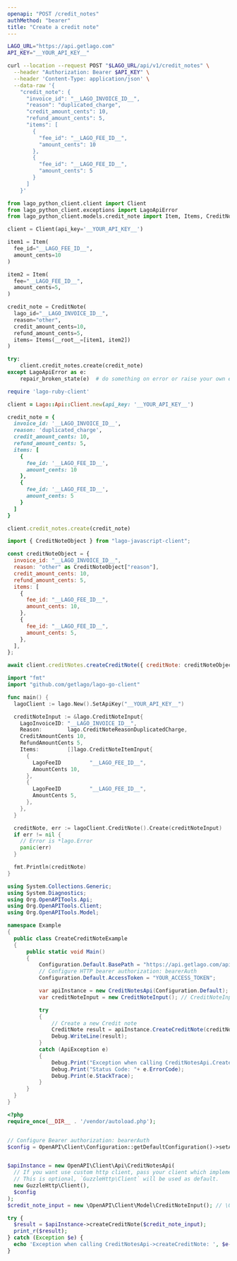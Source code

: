 ```yaml
---
openapi: "POST /credit_notes"
authMethod: "bearer"
title: "Create a credit note"
---
```


<RequestExample>

```bash cURL
LAGO_URL="https://api.getlago.com"
API_KEY="__YOUR_API_KEY__"

curl --location --request POST "$LAGO_URL/api/v1/credit_notes" \
  --header "Authorization: Bearer $API_KEY" \
  --header 'Content-Type: application/json' \
  --data-raw '{
    "credit_note": {
      "invoice_id": "__LAGO_INVOICE_ID__",
      "reason": "duplicated_charge",
      "credit_amount_cents": 10,
      "refund_amount_cents": 5,
      "items": [
        {
          "fee_id": "__LAGO_FEE_ID__",
          "amount_cents": 10
        },
        {
          "fee_id": "__LAGO_FEE_ID__",
          "amount_cents": 5
        }
      ]
    }'
```

```python Python
from lago_python_client.client import Client
from lago_python_client.exceptions import LagoApiError
from lago_python_client.models.credit_note import Item, Items, CreditNote

client = Client(api_key='__YOUR_API_KEY__')

item1 = Item(
  fee_id="__LAGO_FEE_ID__",
  amount_cents=10
)

item2 = Item(
  fee="__LAGO_FEE_ID__",
  amount_cents=5,
)

credit_note = CreditNote(
  lago_id="__LAGO_INVOICE_ID__",
  reason="other",
  credit_amount_cents=10,
  refund_amount_cents=5,
  items= Items(__root__=[item1, item2])
)

try:
    client.credit_notes.create(credit_note)
except LagoApiError as e:
    repair_broken_state(e)  # do something on error or raise your own exception
```

```ruby Ruby
require 'lago-ruby-client'

client = Lago::Api::Client.new(api_key: '__YOUR_API_KEY__')

credit_note = {
  invoice_id: '__LAGO_INVOICE_ID__',
  reason: 'duplicated_charge',
  credit_amount_cents: 10,
  refund_amount_cents: 5,
  items: [
    {
      fee_id: '__LAGO_FEE_ID__',
      amount_cents: 10
    },
    {
      fee_id: '__LAGO_FEE_ID__',
      amount_cents: 5
    }
  ]
}

client.credit_notes.create(credit_note)
```

```js Javascript
import { CreditNoteObject } from "lago-javascript-client";

const creditNoteObject = {
  invoice_id: "__LAGO_INVOICE_ID__",
  reason: "other" as CreditNoteObject["reason"],
  credit_amount_cents: 10,
  refund_amount_cents: 5,
  items: [
    {
      fee_id: "__LAGO_FEE_ID__",
      amount_cents: 10,
    },
    {
      fee_id: "__LAGO_FEE_ID__",
      amount_cents: 5,
    },
  ],
};

await client.creditNotes.createCreditNote({ creditNote: creditNoteObject });
```

```go Go
import "fmt"
import "github.com/getlago/lago-go-client"

func main() {
  lagoClient := lago.New().SetApiKey("__YOUR_API_KEY__")

  creditNoteInput := &lago.CreditNoteInput{
    LagoInvoiceID: "__LAGO_INVOICE_ID__",
    Reason:        lago.CreditNoteReasonDuplicatedCharge,
    CreditAmountCents 10,
    RefundAmountCents 5,
    Items:         []lago.CreditNoteItemInput{
      {
        LagoFeeID         "__LAGO_FEE_ID__",
        AmountCents 10,
      },
      {
        LagoFeeID         "__LAGO_FEE_ID__",
        AmountCents 5,
      },
    },
  }

  creditNote, err := lagoClient.CreditNote().Create(creditNoteInput)
  if err != nil {
    // Error is *lago.Error
    panic(err)
  }

  fmt.Println(creditNote)
}
```

```csharp C#
using System.Collections.Generic;
using System.Diagnostics;
using Org.OpenAPITools.Api;
using Org.OpenAPITools.Client;
using Org.OpenAPITools.Model;

namespace Example
{
  public class CreateCreditNoteExample
  {
      public static void Main()
      {
          Configuration.Default.BasePath = "https://api.getlago.com/api/v1";
          // Configure HTTP bearer authorization: bearerAuth
          Configuration.Default.AccessToken = "YOUR_ACCESS_TOKEN";

          var apiInstance = new CreditNotesApi(Configuration.Default);
          var creditNoteInput = new CreditNoteInput(); // CreditNoteInput | Credit note payload

          try
          {
              // Create a new Credit note
              CreditNote result = apiInstance.CreateCreditNote(creditNoteInput);
              Debug.WriteLine(result);
          }
          catch (ApiException e)
          {
              Debug.Print("Exception when calling CreditNotesApi.CreateCreditNote: " + e.Message );
              Debug.Print("Status Code: "+ e.ErrorCode);
              Debug.Print(e.StackTrace);
          }
      }
  }
}
```

```php PHP
<?php
require_once(__DIR__ . '/vendor/autoload.php');


// Configure Bearer authorization: bearerAuth
$config = OpenAPI\Client\Configuration::getDefaultConfiguration()->setAccessToken('YOUR_ACCESS_TOKEN');


$apiInstance = new OpenAPI\Client\Api\CreditNotesApi(
  // If you want use custom http client, pass your client which implements `GuzzleHttp\ClientInterface`.
  // This is optional, `GuzzleHttp\Client` will be used as default.
  new GuzzleHttp\Client(),
  $config
);
$credit_note_input = new \OpenAPI\Client\Model\CreditNoteInput(); // \OpenAPI\Client\Model\CreditNoteInput | Credit note payload

try {
  $result = $apiInstance->createCreditNote($credit_note_input);
  print_r($result);
} catch (Exception $e) {
  echo 'Exception when calling CreditNotesApi->createCreditNote: ', $e->getMessage(), PHP_EOL;
}
```

</RequestExample>
